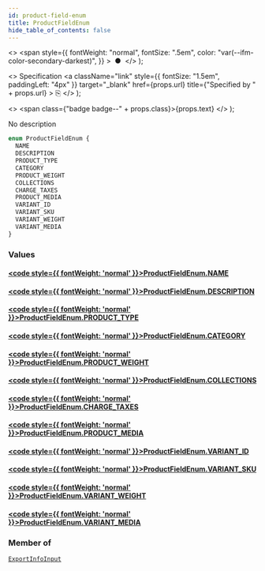 ```yaml
---
id: product-field-enum
title: ProductFieldEnum
hide_table_of_contents: false
---
```


  <>
    <span
      style={{
        fontWeight: "normal",
        fontSize: ".5em",
        color: "var(--ifm-color-secondary-darkest)",
      }}
    >
      &nbsp;●&nbsp;
    </span>
  </>
);

  <>
    Specification
    <a
      className="link"
      style={{ fontSize: "1.5em", paddingLeft: "4px" }}
      target="\_blank"
      href={props.url}
      title={"Specified by " + props.url}
    >
      ⎘
    </a>
  </>
);

  <>
    <span class={"badge badge--" + props.class}>{props.text}</span>
  </>
);

No description

```graphql
enum ProductFieldEnum {
  NAME
  DESCRIPTION
  PRODUCT_TYPE
  CATEGORY
  PRODUCT_WEIGHT
  COLLECTIONS
  CHARGE_TAXES
  PRODUCT_MEDIA
  VARIANT_ID
  VARIANT_SKU
  VARIANT_WEIGHT
  VARIANT_MEDIA
}
```

### Values

#### [<code style={{ fontWeight: 'normal' }}>ProductFieldEnum.<b>NAME</b></code>](#)

>

#### [<code style={{ fontWeight: 'normal' }}>ProductFieldEnum.<b>DESCRIPTION</b></code>](#)

>

#### [<code style={{ fontWeight: 'normal' }}>ProductFieldEnum.<b>PRODUCT_TYPE</b></code>](#)

>

#### [<code style={{ fontWeight: 'normal' }}>ProductFieldEnum.<b>CATEGORY</b></code>](#)

>

#### [<code style={{ fontWeight: 'normal' }}>ProductFieldEnum.<b>PRODUCT_WEIGHT</b></code>](#)

>

#### [<code style={{ fontWeight: 'normal' }}>ProductFieldEnum.<b>COLLECTIONS</b></code>](#)

>

#### [<code style={{ fontWeight: 'normal' }}>ProductFieldEnum.<b>CHARGE_TAXES</b></code>](#)

>

#### [<code style={{ fontWeight: 'normal' }}>ProductFieldEnum.<b>PRODUCT_MEDIA</b></code>](#)

>

#### [<code style={{ fontWeight: 'normal' }}>ProductFieldEnum.<b>VARIANT_ID</b></code>](#)

>

#### [<code style={{ fontWeight: 'normal' }}>ProductFieldEnum.<b>VARIANT_SKU</b></code>](#)

>

#### [<code style={{ fontWeight: 'normal' }}>ProductFieldEnum.<b>VARIANT_WEIGHT</b></code>](#)

>

#### [<code style={{ fontWeight: 'normal' }}>ProductFieldEnum.<b>VARIANT_MEDIA</b></code>](#)

>

### Member of

[`ExportInfoInput`](../../../developer/api-reference/inputs/export-info-input) <Badge class="secondary" text="input"/>
